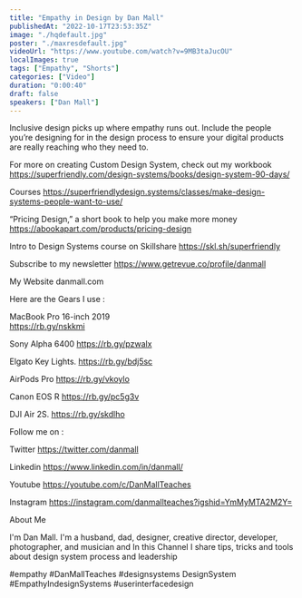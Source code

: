 ```yaml
---
title: "Empathy in Design by Dan Mall"
publishedAt: "2022-10-17T23:53:35Z"
image: "./hqdefault.jpg"
poster: "./maxresdefault.jpg"
videoUrl: "https://www.youtube.com/watch?v=9MB3taJucOU"
localImages: true
tags: ["Empathy", "Shorts"]
categories: ["Video"]
duration: "0:00:40"
draft: false
speakers: ["Dan Mall"]
---
```


Inclusive design picks up where empathy runs out. Include the people you’re designing for in the design process to ensure your digital products are really reaching who they need to.

For more on creating Custom Design System, check out my workbook
https://superfriendly.com/design-systems/books/design-system-90-days/

Courses
https://superfriendlydesign.systems/classes/make-design-systems-people-want-to-use/

“Pricing Design,” a short book to help you make more money
https://abookapart.com/products/pricing-design

Intro to Design Systems course on Skillshare
https://skl.sh/superfriendly

Subscribe to my newsletter
https://www.getrevue.co/profile/danmall

My Website
danmall.com

Here are the Gears I use :

MacBook Pro 16-inch 2019  
https://rb.gy/nskkmi

Sony Alpha 6400
https://rb.gy/pzwalx

Elgato Key Lights.
https://rb.gy/bdj5sc

AirPods Pro
https://rb.gy/vkoylo

Canon EOS R
https://rb.gy/pc5g3v

DJI Air 2S.
https://rb.gy/skdlho

Follow me on :

Twitter
https://twitter.com/danmall

Linkedin
https://www.linkedin.com/in/danmall/

Youtube
https://youtube.com/c/DanMallTeaches

Instagram
https://instagram.com/danmallteaches?igshid=YmMyMTA2M2Y=

About Me

I'm Dan Mall. I'm a husband, dad, designer, creative director, developer, photographer, and musician and In this Channel I share tips, tricks and tools about design system process and leadership

#empathy #DanMallTeaches #designsystems DesignSystem #EmpathyIndesignSystems #userinterfacedesign
